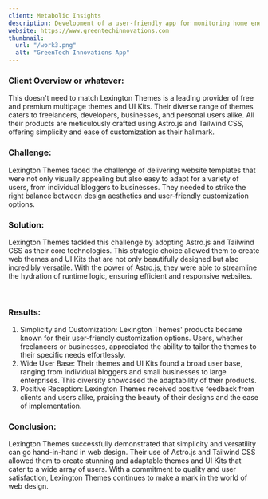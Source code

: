 ```yaml
---
client: Metabolic Insights
description: Development of a user-friendly app for monitoring home energy usage, promoting energy conservation.
website: https://www.greentechinnovations.com
thumbnail:
  url: "/work3.png"
  alt: "GreenTech Innovations App"
---
```


### Client Overview or whatever:

This doesn't need to match
Lexington Themes is a leading provider of free and premium multipage themes and UI Kits. Their diverse range of themes caters to freelancers, developers, businesses, and personal users alike. All their products are meticulously crafted using Astro.js and Tailwind CSS, offering simplicity and ease of customization as their hallmark.

### Challenge:

Lexington Themes faced the challenge of delivering website templates that were not only visually appealing but also easy to adapt for a variety of users, from individual bloggers to businesses. They needed to strike the right balance between design aesthetics and user-friendly customization options.

### Solution:

Lexington Themes tackled this challenge by adopting Astro.js and Tailwind CSS as their core technologies. This strategic choice allowed them to create web themes and UI Kits that are not only beautifully designed but also incredibly versatile. With the power of Astro.js, they were able to streamline the hydration of runtime logic, ensuring efficient and responsive websites.


<div class="grid grid-cols-2 gap-2">
  <img
    src="/work2.png"
    alt=""
  />
  <img
    src="/work4.png"
    alt=""
  />
</div>

### Results:

1.  Simplicity and Customization: Lexington Themes' products became known for their user-friendly customization options. Users, whether freelancers or businesses, appreciated the ability to tailor the themes to their specific needs effortlessly.
2.  Wide User Base: Their themes and UI Kits found a broad user base, ranging from individual bloggers and small businesses to large enterprises. This diversity showcased the adaptability of their products.
3.  Positive Reception: Lexington Themes received positive feedback from clients and users alike, praising the beauty of their designs and the ease of implementation.

### Conclusion:

Lexington Themes successfully demonstrated that simplicity and versatility can go hand-in-hand in web design. Their use of Astro.js and Tailwind CSS allowed them to create stunning and adaptable themes and UI Kits that cater to a wide array of users. With a commitment to quality and user satisfaction, Lexington Themes continues to make a mark in the world of web design.